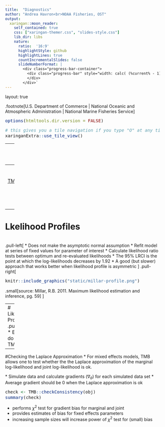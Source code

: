 ```yaml
---
title:  "Diagnostics"
author: "Andrea Havron<br>NOAA Fisheries, OST"
output:
  xaringan::moon_reader:
    self_contained: true
    css: ["xaringan-themer.css", "slides-style.css"]
    lib_dir: libs
    nature:
      ratio:  '16:9'
      highlightStyle: github
      highlightLines: true
      countIncrementalSlides: false
      slideNumberFormat: |
        <div class="progress-bar-container">
          <div class="progress-bar" style="width: calc( (%current% - 1) / (%total% - 1) * 100%);">
          </div>
        </div>`
---
```


layout: true

.footnote[U.S. Department of Commerce | National Oceanic and Atmospheric Administration | National Marine Fisheries Service]


<style type="text/css">

code.cpp{
  font-size: 14px;
}
code.r{
  font-size: 14px;
}


</style>


```r
options(htmltools.dir.version = FALSE)
```

```r
# this gives you a tile navigation if you type "O" at any time
xaringanExtra::use_tile_view()
```

---
#Estimating Uncertainty<br><br>

Uncertainty estimates can be calculated in several ways with TMB
 * Asymptotic approximation + delta method ([**TMB::sdreport**](https://rdrr.io/cran/TMB/man/sdreport.html))
  - Asymptotics: <br>
  $Var[\theta] \approx -\frac{1}{l''(\theta)}$
  <br>
  - Delta Method: <br>
  $g(\theta)$: some derived function of $\theta$ <br>
  $Var[g(\theta)] \approx g'(\theta)^2var(\theta)$

 * Likelihood profiles ([**TMB::tmbprofile**](https://rdrr.io/cran/TMB/man/tmbprofile.html))

---
#TMB::sdreport
#### [TMB::as.list.sdreport](https://rdrr.io/cran/TMB/man/as.list.sdreport.html) 

.pull-left[
```r
sdr <- sdreport(obj)
df <- data.frame(
  omega.est = as.list(sdr, "Estimate")$omega,
  omega.se = as.list(sdr, "Std. Error")$omega,
  conf.lower = omega.est - qnorm(.975)*omega.se,
  conf.upper = omega.est + qnorm(.975)*omega.se)
ggplot(df, aes(x = 1:400, y = omega.est)) +
  geom_point() +
  geom_ribbon(aes(x = 1:400, ymin = conf.lower, 
                  ymax = conf.upper, fill = "band"), 
              alpha = 0.3) +
  scale_fill_manual("", values = "grey20") +
  ylab("omega") + xlab("") +
  theme_classic() + 
  theme(legend.position = "none")
```
]

.pull-right[
```r
knitr::include_graphics("static/omega-confint.png")
```

]
---
# Lkelihood Profiles
<br>
.pull-left[
* Does not make the asymptotic normal assumption
* Refit model at series of fixed values for parameter of interest 
* Calculate likelihood ratio tests between optimum and re-evaluated likelihoods
* The 95% LRCI is the point at which the log-likelihoods decreases by 1.92
* A good (but slower) approach that works better when likelihood profile is asymmetric
\begin{align}
LRT &\sim \chi^2_{df=1, 0.95}\\ 
\chi^{2}_{1,0.95} &\approx 3.84\\
3.84/2 &= 1.92
\end{align}
]
.pull-right[
```r
knitr::include_graphics("static/millar-profile.png")
```
.small[source: Millar, R.B. 2011. Maximum likelihood estimation and inference, pg. 59]
]

---
# Likelihood Profiles
<br>
.pull-left[
* Easy to do in TMB: 
```r
#profile ln_kappa
prof <- TMB::tmbprofile(obj, "ln_kappa")
plot(prof)
confint(prof)
```
* plot(prof) and confint(prof) plot and give 95% range
* This interval may not be symmmetic nor finite
]
.pull-right[
```r
knitr::include_graphics("static/ln_kappa_profile.png")
```
]

---
#Checking the Laplace Approximation
* For mixed effects models, TMB allows one to test whether the the Laplace approximation of the marginal log-likelihood and joint log-likelihood is ok.

\begin{align}
E [\nabla_{θ}f(y,u;\theta)] = 0\\
E [\nabla_{θ}  \int f(y,u))du ] = 0
\end{align}
* Simulate data and calculate gradients $(\nabla_{\theta})$ for each simulated data set
* Average gradient should be $0$ when the Laplace approximation is ok
```r
check <- TMB::checkConsistency(obj)
summary(check)
```
* performs $\chi^2$ test for gradient bias for marginal and joint
* provides estimates of bias for fixed effects parameters
* increasing sample sizes will increase power of $\chi^2$ test for (small) bias 
